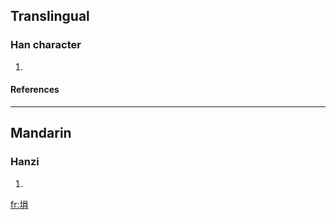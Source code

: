 ==Translingual==
===Han character===
{{Han char|rn=32|rad=土|as=07|sn=10|four=|canj=土口月 (GRB)}}
# {{defn|Han|sort=土07}}
====References====
{{Han ref|kx=0229.310|dkj=05119|dj=0465.210|hdz=10444.070|uh=57CD|ud=22477}}
----
==Mandarin==
===Hanzi===
{{cmn-hanzi|pin=[[xuàn]] (xuan4)|wg=hsüan<sup>4</sup>}}
# {{defn|Mandarin}}

[[fr:埍]]